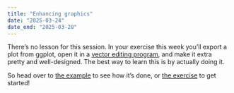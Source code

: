 ```yaml
---
title: "Enhancing graphics"
date: "2025-03-24"
date_end: "2025-03-28"
---
```


There's no lesson for this session. In your exercise this week you'll export a plot from ggplot, open it in a [vector editing program](/resource/graphics-editors.html), and make it extra pretty and well-designed. The best way to learn this is by actually doing it.

So head over to [the example](/example/10-example.qmd) to see how it's done, or [the exercise](/assignment/10-exercise.qmd) to get started!
